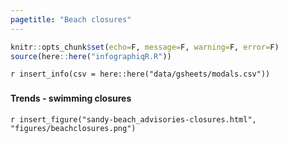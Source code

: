 ```yaml
---
pagetitle: "Beach closures"
---
```


```r
knitr::opts_chunk$set(echo=F, message=F, warning=F, error=F)
source(here::here("infographiqR.R"))
```

`r insert_info(csv = here::here("data/gsheets/modals.csv"))`


### {.tabset}

#### Trends - swimming closures

`r insert_figure("sandy-beach_advisories-closures.html", "figures/beachclosures.png")`

